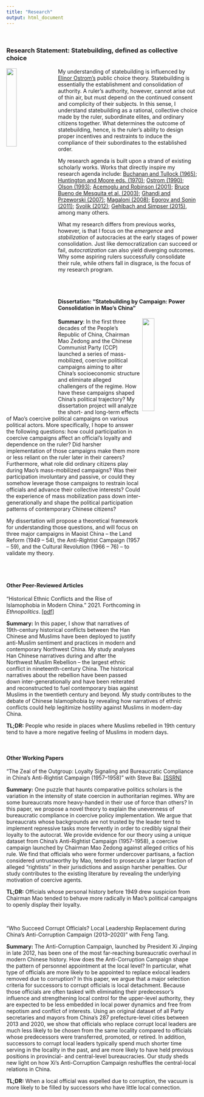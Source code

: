 ```yaml
---
title: "Research"
output: html_document
---
```


<br>

### Research Statement: Statebuilding, defined as collective choice
<img src="maoposter.jpeg" style="width:23%; margin-right: 20px" align="left"> My understanding of statebuilding is influenced by [Elinor Ostrom's](https://en.wikipedia.org/wiki/Elinor_Ostrom) public choice theory. Statebuilding is essentially the establishment and consolidation of authority. A ruler's authority, however, cannot arise out of thin air, but must depend on the continued consent and complicity of their subjects. In this sense, I understand statebuilding as a rational, collective choice made by the ruler, subordinate elites, and ordinary citizens together. What determines the outcome of statebuilding, hence, is the ruler's ability to design proper incentives and restraints to induce the compliance of their subordinates to the established order.

My research agenda is built upon a strand of existing scholarly works. Works that directly inspire my research agenda include: [Buchanan and Tullock (1965)](https://www.econlib.org/library/Buchanan/buchCv3.html); [Huntington and Moore eds. (1970)](https://contemporarythinkers.org/samuel-huntington/book/authoritarian-politics-in-modern-society-the-dynamics-of-established-one-party-systems/); [Ostrom (1990)](https://www.cambridge.org/core/books/governing-the-commons/7AB7AE11BADA84409C34815CC288CD79); [Olson (1993)](https://datascience.iq.harvard.edu/files/gov2126/files/olson_1993.pdf); [Acemoglu and Robinson (2001)](https://economics.mit.edu/files/4121); [Bruce Bueno de Mesquita et al. (2003)](https://mitpress.mit.edu/books/logic-political-survival); [Ghandi and Przeworski (2007)](https://journals.sagepub.com/doi/10.1177/0010414007305817); [Magaloni (2008)](https://journals.sagepub.com/doi/10.1177/0010414007313124); [Egorov and Sonin (2011)](https://onlinelibrary.wiley.com/doi/abs/10.1111/j.1542-4774.2011.01033.x); [Svolik (2012)](https://www.cambridge.org/core/books/politics-of-authoritarian-rule/7F78A8828A5714F0BE74E44A90A44868); [Gehlbach and Simpser (2015)](https://onlinelibrary.wiley.com/doi/abs/10.1111/ajps.12122), among many others. 

What my research differs from previous works, however, is that I focus on the *emergence* and *stabilization* of autocracies at the early stages of power consolidation. Just like democratization can succeed or fail, *autocratization* can also yield diverging outcomes. Why some aspiring rulers successfully consolidate their rule, while others fall in disgrace, is the focus of my research program.

<br>
<br>

#### Dissertation: "Statebuilding by Campaign: Power Consolidation in Mao's China"

<img src="redsun.jpeg" style="width:25%; margin-right: 20px" align="right"> **Summary**: In the first three decades of the People’s Republic of China, Chairman Mao Zedong and the Chinese Communist Party (CCP) launched a series of mass-mobilized, coercive political campaigns aiming to alter China’s socioeconomic structure and eliminate alleged challengers of the regime. How have these campaigns shaped China’s political trajectory? My dissertation project will analyze the short- and long-term effects of Mao’s coercive political campaigns on various political actors. More specifically, I hope to answer the following questions: how could participation in coercive campaigns affect an official’s loyalty and dependence on the ruler? Did harsher implementation of those campaigns make them more or less reliant on the ruler later in their careers? Furthermore, what role did ordinary citizens play during Mao’s mass-mobilized campaigns? Was their participation involuntary and passive, or could they somehow leverage those campaigns to restrain local officials and advance their collective interests? Could the experience of mass mobilization pass down inter-generationally and shape the political participation patterns of contemporary Chinese citizens? 

My dissertation will propose a theoretical framework for understanding those questions, and will focus on three major campaigns in Maoist China – the Land Reform (1949 – 54), the Anti-Rightist Campaign (1957 – 59), and the Cultural Revolution (1966 – 76) – to validate my theory.

<br>
<br>

#### Other Peer-Reviewed Articles

"Historical Ethnic Conflicts and the Rise of Islamophobia in Modern China." 2021. Forthcoming in *Ethnopolitics*. [[pdf]](https://www.tandfonline.com/doi/full/10.1080/17449057.2021.2001954)

**Summary:** In this paper, I show that narratives of 19th-century historical conflicts between the Han Chinese and Muslims have been deployed to justify anti-Muslim sentiment and practices in modern and contemporary Northwest China. My study analyses Han Chinese narratives during and after the Northwest Muslim Rebellion -- the largest ethnic conflict in nineteenth-century China. The historical narratives about the rebellion have been passed down inter-generationally and have been reiterated and reconstructed to fuel contemporary bias against Muslims in the twentieth century and beyond. My study contributes to the debate of Chinese Islamophobia by revealing how narratives of ethnic conflicts could help legitimize hostility against Muslims in modern-day China.

**TL;DR:** People who reside in places where Muslims rebelled in 19th century tend to have a more negative feeling of Muslims in modern days.

<br>

#### Other Working Papers

"The Zeal of the Outgroup: Loyalty Signaling and Bureaucratic Compliance in China’s Anti-Rightist Campaign (1957–1958)" with Steve Bai. [[SSRN]](https://papers.ssrn.com/sol3/papers.cfm?abstract_id=3988399)

**Summary:** One puzzle that haunts comparative politics scholars is the variation in the intensity of state coercion in authoritarian regimes. Why are some bureaucrats more heavy-handed in their use of force than others? In this paper, we propose a novel theory to explain the unevenness of bureaucratic compliance in coercive policy implementation. We argue that bureaucrats whose backgrounds are not trusted by the leader tend to implement repressive tasks more fervently in order to credibly signal their loyalty to the autocrat. We provide evidence for our theory using a unique dataset from China's Anti-Rightist Campaign (1957-1958), a coercive campaign launched by Chairman Mao Zedong against alleged critics of his rule. We find that officials who were former undercover partisans, a faction considered untrustworthy by Mao, tended to prosecute a larger fraction of alleged “rightists” in their jurisdictions and assign harsher penalties. Our study contributes to the existing literature by revealing the underlying motivation of coercive agents.

**TL;DR:** Officials whose personal history before 1949 drew suspicion from Chairman Mao tended to behave more radically in Mao's political campaigns to openly display their loyalty.

<br>

"Who Succeed Corrupt Officials? Local Leadership Replacement during China’s Anti-Corruption Campaign (2013–2020)" with Feng Tang.

**Summary:** The Anti-Corruption Campaign, launched by President Xi Jinping in late 2012, has been one of the most far-reaching bureaucratic overhaul in modern Chinese history. How does the Anti-Corruption Campaign shape the pattern of personnel appointment at the local level? In particular, what type of officials are more likely to be appointed to replace exlocal leaders removed due to corruption? In this paper, we argue that a major selection criteria for successors to corrupt officials is local detachment. Because those officials are often tasked with eliminating their predecessor’s influence and strengthening local control for the upper-level authority, they are expected to be less embedded in local power dynamics and free from nepotism and conflict of interests. Using an original dataset of all Party secretaries and mayors from China’s 287 prefecture-level cities between 2013 and 2020, we show that officials who replace corrupt local leaders are much less likely to be chosen from the same locality compared to officials whose predecessors were transferred, promoted, or retired. In addition, successors to corrupt local leaders typically spend much shorter time serving in the locality in the past, and are more likely to have held previous positions in provincial- and central-level bureaucracies. Our study sheds new light on how Xi’s Anti-Corruption Campaign reshuffles the central-local relations in China.

**TL;DR:** When a local official was expelled due to corruption, the vacuum is more likely to be filled by successors who have little local connection.
